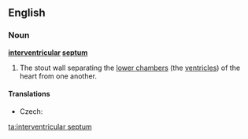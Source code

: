 ==English==
{{wikipedia}}
===Noun===
'''[[interventricular]] [[septum]]'''

# {{anatomy}} The stout wall separating the [[lower chamber]]s (the [[ventricle]]s) of the heart from one another.

====Translations====
{{trans-top|wall separating the lower chambers}}
* Czech: {{t-|cs|mezikomorová přepážka|f}}
{{trans-mid}}
{{trans-bottom}}

[[ta:interventricular septum]]